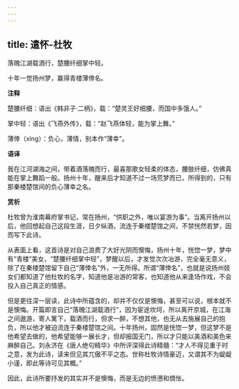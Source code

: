 ```yaml
---
---
---
```

title: 遣怀-杜牧
---

落魄江湖载酒行，楚腰纤细掌中轻。

十年一觉扬州梦，赢得青楼薄倖名。

**注释**

楚腰纤细：语出《韩非子·二柄》，载：“楚灵王好细腰，而国中多饿人。”

掌中轻：语出《飞燕外传》，载：“赵飞燕体轻，能为掌上舞。”

薄倖（xìng）：负心，薄情，别本作“薄幸”。

**语译**

我在江河湖海之间，带着酒落魄而行，最喜那歌女轻柔的体态，腰肢纤细，仿佛真能在掌上舞蹈一般。扬州十年，醒来后才知道不过一场荒梦而已，所得到的，只有那秦楼楚馆间的负心薄幸之名。

**赏析**

杜牧曾为淮南幕府掌书记，常在扬州，“供职之外，唯以宴游为事”。当离开扬州以后，他回想起自己这段生涯，日夕纵酒，流连于秦楼楚馆之间，不禁恍然若梦，因而写下此诗。

从表面上看，这首诗是对自己浪费了大好光阴而懊悔，扬州十年，恍惚一梦，梦中有“青楼”美女，“楚腰纤细掌中轻”，梦醒以后，才发觉次次冶游，完全毫无意义，除了在秦楼楚馆留下自己“薄倖名”外，一无所得。所谓“薄倖名”，也就是说扬州妓女们都知道了他杜牧的名字，知道他是冶游的常客，也知道他从来逢场作戏，不会投入自己真正的情感。

但是更往深一层读，此诗中所蕴含的，却并不仅仅是懊悔，甚至可以说，根本就不是懊悔。开篇即言自己“落魄江湖载酒行”，因为宦途坎坷，所以离开京城，在江海之间遨游，寄人篱下，载酒而行，但求一醉，不想其他，也无从去施展自己的抱负，所以他才被迫流连于秦楼楚馆之间。十年扬州，固然是恍惚一梦，但这梦不是他希望去做的，他希望能够一展长才，但却报国无门，所以才只能以美酒和美色来麻醉自己。刘永济在《唐人绝句精华》中所评深得此诗精髓：“才人不得见重于时之意，发为此诗，读来但见其兀傲不平之态。世称杜牧诗情豪迈，又谓其不为龊龊小谨，即此等诗可见其概。”

因此，此诗所要抒发的其实并不是懊悔，而是无边的愤懑和惆怅。